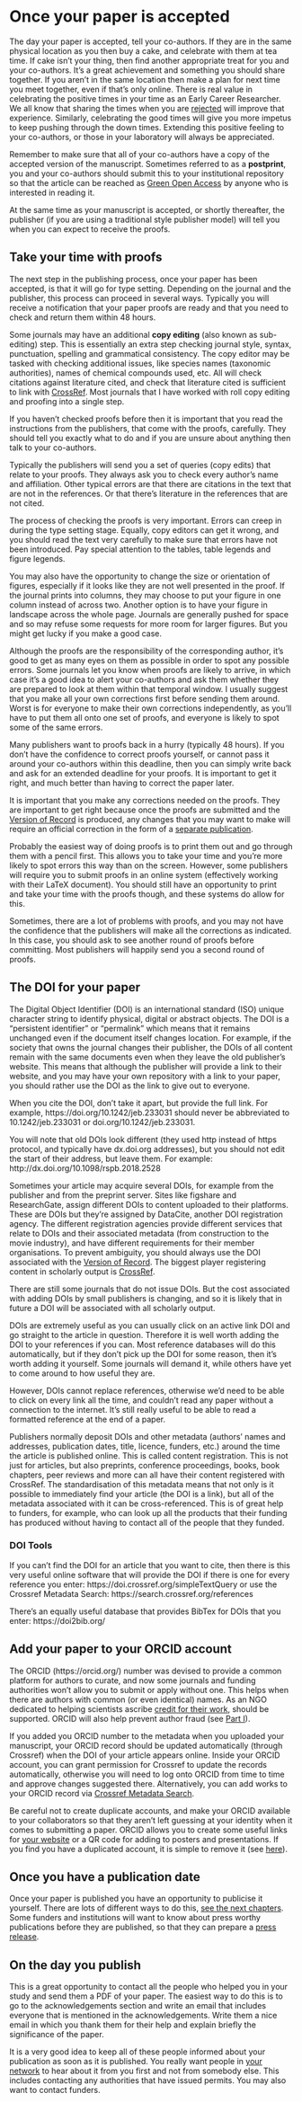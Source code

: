 # Once your paper is accepted {#accepted}

The day your paper is accepted, tell your co-authors. If they are in the same physical location as you then buy a cake, and celebrate with them at tea time. If cake isn’t your thing, then find another appropriate treat for you and your co-authors. It’s a great achievement and something you should share together. If you aren’t in the same location then make a plan for next time you meet together, even if that’s only online. There is real value in celebrating the positive times in your time as an Early Career Researcher. We all know that sharing the times when you are [rejected](#reject) will improve that experience. Similarly, celebrating the good times will give you more impetus to keep pushing through the down times. Extending this positive feeling to your co-authors, or those in your laboratory will always be appreciated.

Remember to make sure that all of your co-authors have a copy of the accepted version of the manuscript. Sometimes referred to as a **postprint**, you and your co-authors should submit this to your institutional repository so that the article can be reached as [Green Open Access](#green) by anyone who is interested in reading it.

At the same time as your manuscript is accepted, or shortly thereafter, the publisher (if you are using a traditional style publisher model) will tell you when you can expect to receive the proofs. 

## Take your time with proofs {#proofs}

The next step in the publishing process, once your paper has been accepted, is that it will go for type setting. Depending on the journal and the publisher, this process can proceed in several ways. Typically you will receive a notification that your paper proofs are ready and that you need to check and return them within 48 hours. 

Some journals may have an additional __copy editing__ (also known as sub-editing) step. This is essentially an extra step checking journal style, syntax, punctuation, spelling and grammatical consistency. The copy editor may be tasked with checking additional issues, like species names (taxonomic authorities), names of chemical compounds used, etc. All will check citations against literature cited, and check that literature cited is sufficient to link with [CrossRef](#CrossRef). Most journals that I have worked with roll copy editing and proofing into a single step. 

If you haven't checked proofs before then it is important that you read the instructions from the publishers, that come with the proofs, carefully. They should tell you exactly what to do and if you are unsure about anything then talk to your co-authors.

Typically the publishers will send you a set of queries (copy edits) that relate to your proofs. They always ask you to check every author's name and affiliation. Other typical errors are that there are citations in the text that are not in the references. Or that there's literature in the references that are not cited.

The process of checking the proofs is very important. Errors can creep in during the type setting stage. Equally, copy editors can get it wrong, and you should read the text very carefully to make sure that errors have not been introduced. Pay special attention to the tables, table legends and figure legends. 

You may also have the opportunity to change the size or orientation of figures, especially if it looks like they are not well presented in the proof. If the journal prints into columns, they may choose to put your figure in one column instead of across two. Another option is to have your figure in landscape across the whole page. Journals are generally pushed for space and so may refuse some requests for more room for larger figures. But you might get lucky if you make a good case.

Although the proofs are the responsibility of the corresponding author, it's good to get as many eyes on them as possible in order to spot any possible errors. Some journals let you know when proofs are likely to arrive, in which case it's a good idea to alert your co-authors and ask them whether they are prepared to look at them within that temporal window. I usually suggest that you make all your own corrections first before sending them around. Worst is for everyone to make their own corrections independently, as you'll have to put them all onto one set of proofs, and everyone is likely to spot some of the same errors.

Many publishers want to proofs back in a hurry (typically 48 hours). If you don't have the confidence to correct proofs yourself, or cannot pass it around your co-authors within this deadline, then you can simply write back and ask for an extended deadline for your proofs. It is important to get it right, and much better than having to correct the paper later.

It is important that you make any corrections needed on the proofs. They are important to get right because once the proofs are submitted and the [Version of Record](#VoR) is produced, any changes that you may want to make will require an official correction in the form of a [separate publication](#corrigendum). 

Probably the easiest way of doing proofs is to print them out and go through them with a pencil first. This allows you to take your time and you're more likely to spot errors this way than on the screen. However, some publishers will require you to submit proofs in an online system (effectively working with their LaTeX document). You should still have an opportunity to print and take your time with the proofs though, and these systems do allow for this.

Sometimes, there are a lot of problems with proofs, and you may not have the confidence that the publishers will make all the corrections as indicated. In this case, you should ask to see another round of proofs before committing. Most publishers will happily send you a second round of proofs.

## The DOI for your paper {#DOI}
The Digital Object Identifier (DOI) is an international standard (ISO) unique character string to identify physical, digital or abstract objects. The DOI is a "persistent identifier" or "permalink" which means that it remains unchanged even if the document itself changes location. For example, if the society that owns the journal changes their publisher, the DOIs of all content remain with the same documents even when they leave the old publisher's website. This means that although the publisher will provide a link to their website, and you may have your own repository with a link to your paper, you should rather use the DOI as the link to give out to everyone.

When you cite the DOI, don't take it apart, but provide the full link. For example, https://doi.org/10.1242/jeb.233031 should never be abbreviated to 10.1242/jeb.233031 or doi.org/10.1242/jeb.233031. 

You will note that old DOIs look different (they used http instead of https protocol, and typically have dx.doi.org addresses), but you should not edit the start of their address, but leave them. For example: http://dx.doi.org/10.1098/rspb.2018.2528

Sometimes your article may acquire several DOIs, for example from the publisher and from the preprint server. Sites like figshare and ResearchGate, assign different DOIs to content uploaded to their platforms. These are DOIs but they’re assigned by DataCite, another DOI registration agency. The different registration agencies provide different services that relate to DOIs and their associated metadata (from construction to the movie industry), and have different requirements for their member organisations. To prevent ambiguity, you should always use the DOI associated with the [Version of Record](#VoR). The biggest player registering content in scholarly output is [CrossRef](https://www.crossref.org/).

There are still some journals that do not issue DOIs. But the cost associated with adding DOIs by small publishers is changing, and so it is likely that in future a DOI will be associated with all scholarly output.

DOIs are extremely useful as you can usually click on an active link DOI and go straight to the article in question. Therefore it is well worth adding the DOI to your references if you can. Most reference databases will do this automatically, but if they don't pick up the DOI for some reason, then it's worth adding it yourself. Some journals will demand it, while others have yet to come around to how useful they are.

However, DOIs cannot replace references, otherwise we’d need to be able to click on every link all the time, and couldn’t read any paper without a connection to the internet. It’s still really useful to be able to read a formatted reference at the end of a paper.

Publishers normally deposit DOIs and other metadata (authors' names and addresses, publication dates, title, licence, funders, etc.) around the time the article is published online. This is called content registration. This is not just for articles, but also preprints, conference proceedings, books, book chapters, peer reviews and more can all have their content registered with CrossRef. The standardisation of this metadata means that not only is it possible to immediately find your article (the DOI is a link), but all of the metadata associated with it can be cross-referenced. This is of great help to funders, for example, who can look up all the products that their funding has produced without having to contact all of the people that they funded. 

### DOI Tools
If you can't find the DOI for an article that you want to cite, then there is this very useful online software that will provide the DOI if there is one for every reference you enter: https://doi.crossref.org/simpleTextQuery or use the Crossref Metadata Search: https://search.crossref.org/references

There’s an equally useful database that provides BibTex for DOIs that you enter: https://doi2bib.org/

## Add your paper to your ORCID account {#ORCID}
The ORCID (https://orcid.org/) number was devised to provide a common platform for authors to curate, and now some journals and funding authorities won’t allow you to submit or apply without one. This helps when there are authors with common (or even identical) names. As an NGO dedicated to helping scientists ascribe [credit for their work](#rescognito), should be supported. ORCID will also help prevent author fraud (see [Part I](#authors)). 

If you added you ORCID number to the metadata when you uploaded your manuscript, your ORCID record should be updated automatically (through Crossref) when the DOI of your article appears online. Inside your ORCID account, you can grant permission for Crossref to update the records automatically, otherwise you will need to log onto ORCID from time to time and approve changes suggested there. Alternatively, you can add works to your ORCID record via [Crossref Metadata Search](https://search.crossref.org/references).

Be careful not to create duplicate accounts, and make your ORCID available to your collaborators so that they aren't left guessing at your identity when it comes to submitting a paper. ORCID allows you to create some useful links for [your website](#website) or a QR code for adding to posters and presentations. If you find you have a duplicated account, it is simple to remove it (see [here](https://support.orcid.org/hc/en-us/articles/360006896634)).

## Once you have a publication date
Once your paper is published you have an opportunity to publicise it yourself. There are lots of different ways to do this, [see the next chapters](#populararticle). Some funders and institutions will want to know about press worthy publications before they are published, so that they can prepare a [press release](#pressrelease).

## On the day you publish
This is a great opportunity to contact all the people who helped you in your study and send them a PDF of your paper. The easiest way to do this is to go to the acknowledgements section and write an email that includes everyone that is mentioned in the acknowledgements. Write them a nice email in which you thank them for their help and explain briefly the significance of the paper. 

It is a very good idea to keep all of these people informed about your publication as soon as it is published. You really want people in [your network](#network) to hear about it from you first and not from somebody else. This includes contacting any authorities that have issued permits. You may also want to contact funders. 
